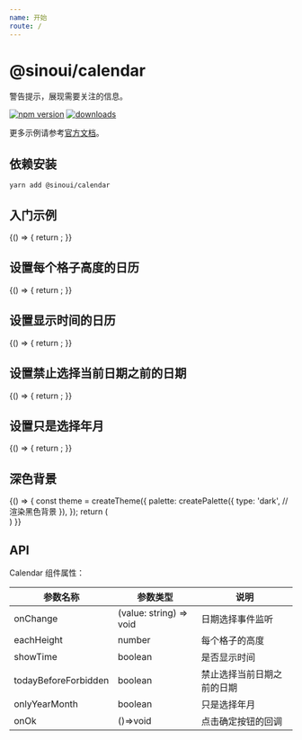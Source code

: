 ```yaml
---
name: 开始
route: /
---
```



# @sinoui/calendar

警告提示，展现需要关注的信息。

[![npm version](https://img.shields.io/npm/v/@sinoui/calendar)](https://www.npmjs.com/package/@sinoui/calendar)
[![downloads](https://img.shields.io/npm/dm/@sinoui/calendar)](https://www.npmjs.com/package/@sinoui/calendar)

更多示例请参考[官方文档](https://sinoui.github.io/calendar/)。

## 依赖安装

```shell
yarn add @sinoui/calendar
```

## 入门示例

<Playground>
  {() => {
    return <Calendar />;
  }}
</Playground>

## 设置每个格子高度的日历

<Playground>
  {() => {
    return <Calendar eachHeight={100} />;
  }}
</Playground>

## 设置显示时间的日历

<Playground>
  {() => {
    return <Calendar showTime />;
  }}
</Playground>

## 设置禁止选择当前日期之前的日期

<Playground>
  {() => {
    return <Calendar todayBeforeForbidden />;
  }}
</Playground>

## 设置只是选择年月

<Playground>
  {() => {
    return <Calendar onlyYearMonth />;
  }}
</Playground>

## 深色背景


<Playground>
  {() => {
    const theme = createTheme({
    palette: createPalette({
      type: 'dark', // 渲染黑色背景
    }),
  });
  return (    
    <ThemeProvider theme={theme}> 
      <div style={{background:'black',padding:'50px'}}>
       <Calendar  />
      </div>
    </ThemeProvider>
  ) 
  }}
</Playground>  

## API

Calendar 组件属性：

| 参数名称             | 参数类型                | 说明                       |
| -------------------- | ----------------------- | -------------------------- |
| onChange             | (value: string) => void | 日期选择事件监听           |
| eachHeight           | number                  | 每个格子的高度             |
| showTime             | boolean                 | 是否显示时间               |
| todayBeforeForbidden | boolean                 | 禁止选择当前日期之前的日期 |
| onlyYearMonth        | boolean                 | 只是选择年月               |
| onOk                 | ()=>void                | 点击确定按钮的回调         |
